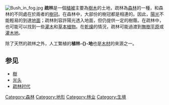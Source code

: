{{noteTA|1=zh-cn:疏林; zh-tw:林地;}}
{{擴充|time=2007-12-14}}
{{redirect-multi|2|樹林|Woodland|台灣新北市的一個區|樹林區|新加坡名为“Woodland”的地区|兀兰}}
[[File:Bush_in_fog.jpg|thumb]]
'''疏林'''是一個[[植被|植被]]主要為[[树|樹木]]的土地，疏林為[[森林|森林]]的一種，和森林的不同處在於兩者的[[樹冠|樹冠]]。在森林中，大部份的樹冠都是相連的。因此，[[太阳光|陽光]]不能輕易的到達[[地面|地面]]；疏林則容許陽光透入地面，但仍提供一定的樹蔭。在疏林中，也可能可以找到一些[[灌木|灌木]]和[[草本|草本]][[植物|植物]]。在[[干燥|乾燥]]的情況，疏林可能過渡到[[無樹平原|無樹平原]]或[[灌木地|灌木地]]。

除了天然的疏林之外，人工繁植的'''植林-{}-地'''也是[[木材|木材]]的來源之一。

== 参见 ==
* [[樹|樹]]
* [[光头|光头]]
*[[疏林时代|疏林时代]]

[[Category:森林|Category:森林]]
[[Category:地形|Category:地形]]
[[Category:林业|Category:林业]]
[[Category:生境|Category:生境]]